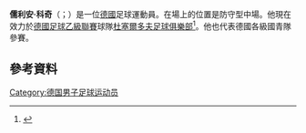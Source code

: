 '''儒利安·科奇'''（{{lang-de|Julian Koch}}；{{bd|1990年|11月11日}}）是一位[[德國|德國]]足球運動員。在場上的位置是防守型中場。他現在效力於[[德國足球乙級聯賽|德國足球乙級聯賽]]球隊[[杜塞爾多夫足球俱樂部|杜塞爾多夫足球俱樂部]]<ref>{{cite web | url = http://www.bbc.co.uk/sport/0/football/30997495 | title = Fastest Goal Ever? Watch it here | publisher = BBC Sport | date = 2015-01-21 | accessdate = 2015-01-27 | archive-date = 2015-12-27 | archive-url = https://web.archive.org/web/20151227223902/http://www.bbc.co.uk/sport/0/football/30997495 | dead-url = no }}</ref>。他也代表德國各級國青隊參賽。
==參考資料==
{{Reflist}}

{{DEFAULTSORT:Koch, Julian}}
[[Category:德国男子足球运动员|Category:德国男子足球运动员]]